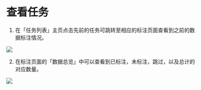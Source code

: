 # 查看任务

1. 在「任务列表」主页点击先前的任务可跳转至相应的标注页面查看到之前的数据标注情况。

![](/zh/tasks.png)

2. 在标注页面的「数据总览」中可以查看到已标注，未标注，跳过，以及总计的对应数量。

![](/zh/task.png)
